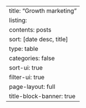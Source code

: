 ---
title: "Growth marketing"
listing:
  contents: posts
  sort: [date desc, title]
  type: table
  categories: false
  sort-ui: true
  filter-ui: true
page-layout: full
title-block-banner: true
---
